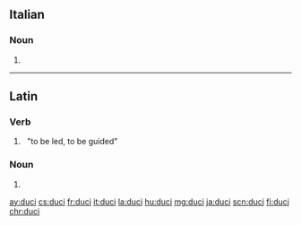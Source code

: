 ==Italian==

===Noun===
{{head|it|noun plural form|g=m}}

# {{plural of|duce|lang=it}}

----

==Latin==

===Verb===
{{la-verb-form|dūcī}}

# {{inflection of|dūcō||pres|pasv|inf|lang=la}}&nbsp;&nbsp;"to be led, to be guided"

===Noun===
{{la-noun-form|ducī}}

# {{inflection of|dux||dat|s|lang=la}}

[[ay:duci]]
[[cs:duci]]
[[fr:duci]]
[[it:duci]]
[[la:duci]]
[[hu:duci]]
[[mg:duci]]
[[ja:duci]]
[[scn:duci]]
[[fi:duci]]
[[chr:duci]]